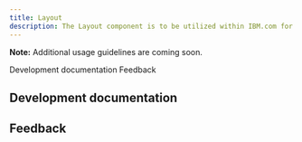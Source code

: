 ```yaml
---
title: Layout
description: The Layout component is to be utilized within IBM.com for various abstract layout configurations.
---
```



<ComponentDescription name="Layout" type="layout" />

<InlineNotification>

**Note:** Additional usage guidelines are coming soon.

</InlineNotification>

<AnchorLinks>

<AnchorLink>Development documentation</AnchorLink>
<AnchorLink>Feedback</AnchorLink>

</AnchorLinks>

## Development documentation

<ComponentStatus name="Layout" type="layout" />

## Feedback

<ComponentFeedback />
